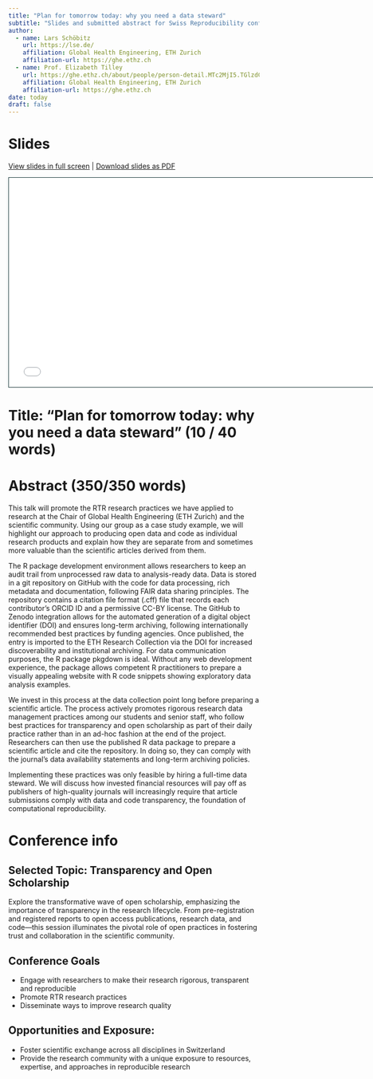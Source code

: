 ```yaml
---
title: "Plan for tomorrow today: why you need a data steward"
subtitle: "Slides and submitted abstract for Swiss Reproducibility conference 2024"
author:
  - name: Lars Schöbitz
    url: https://lse.de/
    affiliation: Global Health Engineering, ETH Zurich
    affiliation-url: https://ghe.ethz.ch
  - name: Prof. Elizabeth Tilley
    url: https://ghe.ethz.ch/about/people/person-detail.MTc2MjI5.TGlzdC80MTI2LC0xNDYwMDMwNTU3.html
    affiliation: Global Health Engineering, ETH Zurich
    affiliation-url: https://ghe.ethz.ch
date: today
draft: false
---
```


# Slides

[View slides in full screen](../../../slides/swissrn.html) | [Download slides as PDF](https://github.com/Global-Health-Engineering/website/blob/main/slides/swissrn.pdf)

```{=html}
<iframe class="slide-deck" src="../../../slides/swissrn.html" height="420" width="747" style="border: 1px solid #123233;"></iframe>
```

# Title: "Plan for tomorrow today: why you need a data steward" (10 / 40 words)

# Abstract (350/350 words)

This talk will promote the RTR research practices we have applied to research at the Chair of Global Health Engineering (ETH Zurich) and the scientific community. Using our group as a case study example, we will highlight our approach to producing open data and code as individual research products and explain how they are separate from and sometimes more valuable than the scientific articles derived from them.

The R package development environment allows researchers to keep an audit trail from unprocessed raw data to analysis-ready data. Data is stored in a git repository on GitHub with the code for data processing, rich metadata and documentation, following FAIR data sharing principles. The repository contains a citation file format (.cff) file that records each contributor’s ORCID ID and a permissive CC-BY license. The GitHub to Zenodo integration allows for the automated generation of a digital object identifier (DOI) and ensures long-term archiving, following internationally recommended best practices by funding agencies. Once published, the entry is imported to the ETH Research Collection via the DOI for increased discoverability and institutional archiving. For data communication purposes, the R package pkgdown is ideal. Without any web development experience, the package allows competent R practitioners to prepare a visually appealing website with R code snippets showing exploratory data analysis examples.

We invest in this process at the data collection point long before preparing a scientific article. The process actively promotes rigorous research data management practices among our students and senior staff, who follow best practices for transparency and open scholarship as part of their daily practice rather than in an ad-hoc fashion at the end of the project. Researchers can then use the published R data package to prepare a scientific article and cite the repository. In doing so, they can comply with the journal’s data availability statements and long-term archiving policies.

Implementing these practices was only feasible by hiring a full-time data steward. We will discuss how invested financial resources will pay off as publishers of high-quality journals will increasingly require that article submissions comply with data and code transparency, the foundation of computational reproducibility.

# Conference info

## Selected Topic: Transparency and Open Scholarship

Explore the transformative wave of open scholarship, emphasizing the importance of transparency in the research lifecycle. From pre-registration and registered reports to open access publications, research data, and code—this session illuminates the pivotal role of open practices in fostering trust and collaboration in the scientific community.

## Conference Goals

-   Engage with researchers to make their research rigorous, transparent and reproducible
-   Promote RTR research practices
-   Disseminate ways to improve research quality

## Opportunities and Exposure:

-   Foster scientific exchange across all disciplines in Switzerland
-   Provide the research community with a unique exposure to resources, expertise, and approaches in reproducible research

